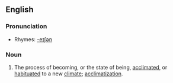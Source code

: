 ==English==

===Pronunciation===
*Rhymes: [[Rhymes:English:-eɪʃǝn|-eɪʃǝn]]

===Noun===
{{en-noun-reg}}

# The process of becoming, or the state of being, [[acclimated]], or [[habituated]] to a new [[climate]]; [[acclimatization]].